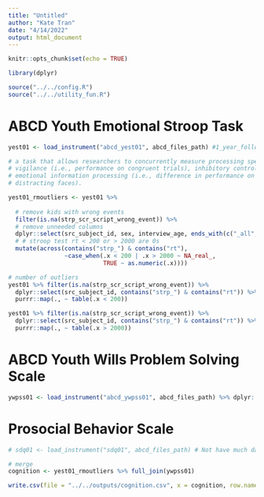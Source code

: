 ```yaml
---
title: "Untitled"
author: "Kate Tran"
date: "4/14/2022"
output: html_document
---
```


```r
knitr::opts_chunk$set(echo = TRUE)
```

```r
library(dplyr)
```

```r
source("../../config.R")
source("../../utility_fun.R")
```

# ABCD Youth Emotional Stroop Task

```r
yest01 <- load_instrument("abcd_yest01", abcd_files_path) #1_year_follow_up_y_arm_1

# a task that allows researchers to concurrently measure processing speed/attentional
# vigilance (i.e., performance on congruent trials), inhibitory control (i.e., Stroop interference effect), and
# emotional information processing (i.e., difference in performance on trials with happy as compared to angry
# distracting faces). 

yest01_rmoutliers <- yest01 %>% 
  
  # remove kids with wrong events
  filter(is.na(strp_scr_script_wrong_event)) %>% 
  # remove unneeded columns
  dplyr::select(src_subject_id, sex, interview_age, ends_with(c("_all", "congr", "_eq", "_equal", "_acc", "_rt"))) %>% 
  # # stroop test rt < 200 or > 2000 are 0s
  mutate(across(contains("strp_") & contains("rt"),
                ~case_when(.x < 200 | .x > 2000 ~ NA_real_,
                           TRUE ~ as.numeric(.x))))

# number of outliers
yest01 %>% filter(is.na(strp_scr_script_wrong_event)) %>%
  dplyr::select(src_subject_id, contains("strp_") & contains("rt")) %>%
  purrr::map(., ~ table(.x < 200))

yest01 %>% filter(is.na(strp_scr_script_wrong_event)) %>%
  dplyr::select(src_subject_id, contains("strp_") & contains("rt")) %>%
  purrr::map(., ~ table(.x > 2000))
```

# ABCD Youth Wills Problem Solving Scale

```r
ywpss01 <- load_instrument("abcd_ywpss01", abcd_files_path) %>% dplyr::select(-interview_date)
```

# Prosocial Behavior Scale

```r
# sdq01 <- load_instrument("sdq01", abcd_files_path) # Not have much data
```

```r
# merge
cognition <- yest01_rmoutliers %>% full_join(ywpss01)
```

```r
write.csv(file = "../../outputs/cognition.csv", x = cognition, row.names = F, na = "")
```

